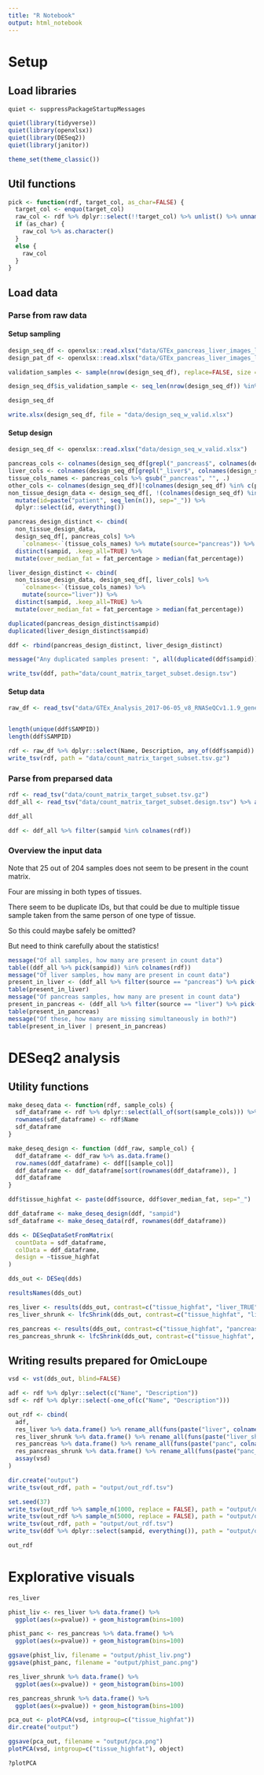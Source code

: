 ```yaml
---
title: "R Notebook"
output: html_notebook
---
```


# Setup

## Load libraries

```r
quiet <- suppressPackageStartupMessages

quiet(library(tidyverse))
quiet(library(openxlsx))
quiet(library(DESeq2))
quiet(library(janitor))

theme_set(theme_classic())
```

## Util functions

```r
pick <- function(rdf, target_col, as_char=FALSE) {
  target_col <- enquo(target_col)
  raw_col <- rdf %>% dplyr::select(!!target_col) %>% unlist() %>% unname()
  if (as_char) {
    raw_col %>% as.character()
  }
  else {
    raw_col
  }
}
```

## Load data

### Parse from raw data

#### Setup sampling

```r
design_seq_df <- openxlsx::read.xlsx("data/GTEx_pancreas_liver_images_liverfat_pancreasfat_seq.xlsx") %>% janitor::clean_names()
design_pat_df <- openxlsx::read.xlsx("data/GTEx_pancreas_liver_images_liverfat_pancreasfat.xlsx")

validation_samples <- sample(nrow(design_seq_df), replace=FALSE, size = 20)

design_seq_df$is_validation_sample <- seq_len(nrow(design_seq_df)) %in% validation_samples

design_seq_df

write.xlsx(design_seq_df, file = "data/design_seq_w_valid.xlsx")

```

#### Setup design

```r
design_seq_df <- openxlsx::read.xlsx("data/design_seq_w_valid.xlsx")

pancreas_cols <- colnames(design_seq_df[grepl("_pancreas$", colnames(design_seq_df))])
liver_cols <- colnames(design_seq_df[grepl("_liver$", colnames(design_seq_df))])
tissue_cols_names <- pancreas_cols %>% gsub("_pancreas", "", .)
other_cols <- colnames(design_seq_df)[!colnames(design_seq_df) %in% c(pancreas_cols, liver_cols)]
non_tissue_design_data <- design_seq_df[, !(colnames(design_seq_df) %in% c(pancreas_cols, liver_cols))] %>%
  mutate(id=paste("patient", seq_len(n()), sep="_")) %>% 
  dplyr::select(id, everything())

pancreas_design_distinct <- cbind(
  non_tissue_design_data, 
  design_seq_df[, pancreas_cols] %>% 
    `colnames<-`(tissue_cols_names) %>% mutate(source="pancreas")) %>% 
  distinct(sampid, .keep_all=TRUE) %>%
  mutate(over_median_fat = fat_percentage > median(fat_percentage))

liver_design_distinct <- cbind(
  non_tissue_design_data, design_seq_df[, liver_cols] %>% 
    `colnames<-`(tissue_cols_names) %>% 
    mutate(source="liver")) %>%
  distinct(sampid, .keep_all=TRUE) %>%
  mutate(over_median_fat = fat_percentage > median(fat_percentage))

duplicated(pancreas_design_distinct$sampid)
duplicated(liver_design_distinct$sampid)

ddf <- rbind(pancreas_design_distinct, liver_design_distinct)

message("Any duplicated samples present: ", all(duplicated(ddf$sampid)))

write_tsv(ddf, path="data/count_matrix_target_subset.design.tsv")
```

#### Setup data

```r
raw_df <- read_tsv("data/GTEx_Analysis_2017-06-05_v8_RNASeQCv1.1.9_gene_reads.gct", skip = 2)


length(unique(ddf$SAMPID))
length(ddf$SAMPID)

rdf <- raw_df %>% dplyr::select(Name, Description, any_of(ddf$sampid))
write_tsv(rdf, path = "data/count_matrix_target_subset.tsv.gz")

```

### Parse from preparsed data

```r
rdf <- read_tsv("data/count_matrix_target_subset.tsv.gz")
ddf_all <- read_tsv("data/count_matrix_target_subset.design.tsv") %>% arrange(sampid)

ddf_all

ddf <- ddf_all %>% filter(sampid %in% colnames(rdf))


```

### Overview the input data

Note that 25 out of 204 samples does not seem to be present in the count matrix.

Four are missing in both types of tissues.

There seem to be duplicate IDs, but that could be due to multiple tissue sample taken from the same person of one type of tissue.

So this could maybe safely be omitted?

But need to think carefully about the statistics!

```r
message("Of all samples, how many are present in count data")
table((ddf_all %>% pick(sampid)) %in% colnames(rdf))
message("Of liver samples, how many are present in count data")
present_in_liver <- (ddf_all %>% filter(source == "pancreas") %>% pick(sampid)) %in% colnames(rdf)
table(present_in_liver)
message("Of pancreas samples, how many are present in count data")
present_in_pancreas <- (ddf_all %>% filter(source == "liver") %>% pick(sampid)) %in% colnames(rdf)
table(present_in_pancreas)
message("Of these, how many are missing simultaneously in both?")
table(present_in_liver | present_in_pancreas)
```

# DESeq2 analysis

## Utility functions

```r
make_deseq_data <- function(rdf, sample_cols) {
  sdf_dataframe <- rdf %>% dplyr::select(all_of(sort(sample_cols))) %>% as.data.frame()
  rownames(sdf_dataframe) <- rdf$Name
  sdf_dataframe
}

make_deseq_design <- function (ddf_raw, sample_col) {
  ddf_dataframe <- ddf_raw %>% as.data.frame()
  row.names(ddf_dataframe) <- ddf[[sample_col]]
  ddf_dataframe <- ddf_dataframe[sort(rownames(ddf_dataframe)), ]
  ddf_dataframe
}
```

```r
ddf$tissue_highfat <- paste(ddf$source, ddf$over_median_fat, sep="_")

ddf_dataframe <- make_deseq_design(ddf, "sampid")
sdf_dataframe <- make_deseq_data(rdf, rownames(ddf_dataframe))

dds <- DESeqDataSetFromMatrix(
  countData = sdf_dataframe,
  colData = ddf_dataframe,
  design = ~tissue_highfat
)

dds_out <- DESeq(dds)

resultsNames(dds_out)

res_liver <- results(dds_out, contrast=c("tissue_highfat", "liver_TRUE", "liver_FALSE"))
res_liver_shrunk <- lfcShrink(dds_out, contrast=c("tissue_highfat", "liver_TRUE", "liver_FALSE"), res=res_liver, type="apeglm")

res_pancreas <- results(dds_out, contrast=c("tissue_highfat", "pancreas_TRUE", "pancreas_FALSE"))
res_pancreas_shrunk <- lfcShrink(dds_out, contrast=c("tissue_highfat", "pancreas_TRUE", "pancreas_FALSE"), res=res_pancreas, type="apeglm")
```

## Writing results prepared for OmicLoupe

```r
vsd <- vst(dds_out, blind=FALSE)

adf <- rdf %>% dplyr::select(c("Name", "Description"))
sdf <- rdf %>% dplyr::select(-one_of(c("Name", "Description")))

out_rdf <- cbind(
  adf,
  res_liver %>% data.frame() %>% rename_all(funs(paste("liver", colnames(res_liver), sep="."))),
  res_liver_shrunk %>% data.frame() %>% rename_all(funs(paste("liver_shrunk", colnames(res_liver), sep="."))),
  res_pancreas %>% data.frame() %>% rename_all(funs(paste("panc", colnames(res_liver), sep="."))),
  res_pancreas_shrunk %>% data.frame() %>% rename_all(funs(paste("panc_shrunk", colnames(res_liver), sep="."))),
  assay(vsd)
)

dir.create("output")
write_tsv(out_rdf, path = "output/out_rdf.tsv")

set.seed(37)
write_tsv(out_rdf %>% sample_n(1000, replace = FALSE), path = "output/out_rdf_1000.tsv")
write_tsv(out_rdf %>% sample_n(5000, replace = FALSE), path = "output/out_rdf_5000.tsv")
write_tsv(out_rdf, path = "output/out_rdf.tsv")
write_tsv(ddf %>% dplyr::select(sampid, everything()), path = "output/out_rdf.design.tsv")

out_rdf
```

# Explorative visuals

```r
res_liver

phist_liv <- res_liver %>% data.frame() %>%
  ggplot(aes(x=pvalue)) + geom_histogram(bins=100)

phist_panc <- res_pancreas %>% data.frame() %>%
  ggplot(aes(x=pvalue)) + geom_histogram(bins=100)

ggsave(phist_liv, filename = "output/phist_liv.png")
ggsave(phist_panc, filename = "output/phist_panc.png")

res_liver_shrunk %>% data.frame() %>%
  ggplot(aes(x=pvalue)) + geom_histogram(bins=100)

res_pancreas_shrunk %>% data.frame() %>%
  ggplot(aes(x=pvalue)) + geom_histogram(bins=100)


```



```r

pca_out <- plotPCA(vsd, intgroup=c("tissue_highfat"))
dir.create("output")

ggsave(pca_out, filename = "output/pca.png")
plotPCA(vsd, intgroup=c("tissue_highfat"), object)

?plotPCA
```

















